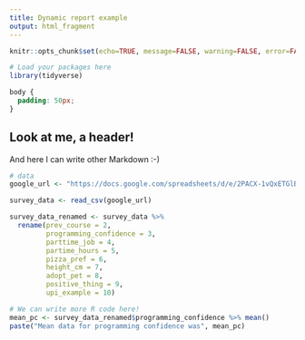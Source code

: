 ```yaml
---
title: Dynamic report example
output: html_fragment
---
```


```r
knitr::opts_chunk$set(echo=TRUE, message=FALSE, warning=FALSE, error=FALSE)

# Load your packages here
library(tidyverse)
```

```css
body {
  padding: 50px;
}
```


## Look at me, a header!

And here I can write other Markdown :-)

```r
# data
google_url <- "https://docs.google.com/spreadsheets/d/e/2PACX-1vQxETGlB1yUHZHciSNrrifJatVr7HxZVK1f3TiXiVWt5cs8IHHBpk0XKxL-oN-8lMIzMmF_MNnoi0wT/pub?gid=1685715257&single=true&output=csv"

survey_data <- read_csv(google_url)

survey_data_renamed <- survey_data %>%
  rename(prev_course = 2,
         programming_confidence = 3,
         parttime_job = 4,
         partime_hours = 5,
         pizza_pref = 6,
         height_cm = 7,
         adopt_pet = 8,
         positive_thing = 9,
         upi_example = 10)
```


```r
# We can write more R code here!
mean_pc <- survey_data_renamed$programming_confidence %>% mean()
paste("Mean data for programming confidence was", mean_pc)

```
